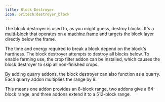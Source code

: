 ```yaml
---
title: Block Destroyer
icon: oritech:destroyer_block
---
```



The block destroyer is used to, as you might guess, destroy blocks. It's a [multi-block](../processing/multiblocks) that operates
on a [machine frame](../interaction/machine_frames) and targets the block layer directly below the frame.

The time and energy required to break a block depend on the block's hardness.
The block destroyer attempts to destroy all blocks below.
To enable farming use, the crop filter addon can be installed, which causes the block destroyer to skip all non-finished crops.

<center>
<ModAsset location="oritech:area/block_destroyer_farming" width={1000} />
</center>

By adding quarry addons, the block destroyer can also function as a quarry. Each quarry addon multiplies the range by 8.

This means one addon provides an 8-block range, two addons give a 64-block range, and three addons extend it to a 512-block range.

<center>
<ModAsset location="oritech:area/block_destroyer_quarry" width={1000} />
</center>
